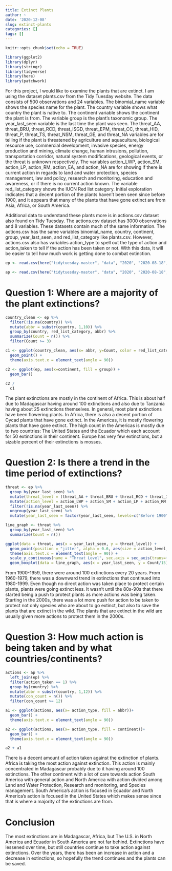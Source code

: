 ```yaml
---
title: Extinct Plants
author: ~
date: '2020-12-08'
slug: extinct-plants
categories: []
tags: []
---
```


```r
knitr::opts_chunk$set(echo = TRUE)
```

```r
library(ggplot2)
library(dplyr)
library(stringr)
library(tidyverse)
library(here)
library(patchwork)
```

For this project, I would like to examine the plants that are extinct. I am using the
dataset plants.csv from the Tidy Tuesday website. The data consists of 500 observations and 24
variables. The binomial_name variable shows the species name for the plant. The country variable
shows what country the plant is native to. The continent variable shows the continent the plant
is from. The variable group is the plant's taxonomic group. The year_last_seen variable is the
last time the plant was seen. The threat_AA, threat_BRU, threat_RCD, threat_ISGD, threat_EPM, 
threat_CC, threat_HID, threat_P, threat_TS, threat_NSM, threat_GE, and threat_NA variables are
for telling if the plant is threatened by agriculture and aquaculture, biological resource use, 
commercial development, invasive species, energy production and mining, climate change, human 
intrusions, pollution, transportation corridor, natural system modifications, geological events, 
or the threat is unknown respectively. The variables action_LWP, action_SM, action_LP, action_RM, 
action_EA, and action_NA are for showing if there is current action in regards to land and water 
protection, species management, law and policy, research and monitoring, education and awareness,
or if there is no current action known. The variable red_list_category shows the IUCN Red list 
category. Initial exploration indicates that a decent portion of the plants haven't been seen 
since before 1900, and it appears that many of the plants that have gone extinct are from Asia,
Africa, or South America.

Additional data to understand these plants more is in actions.csv dataset also found on Tidy 
Tuesday. The actions.csv dataset has 3000 observations and 8 variables. These datasets contain
much of the same information. The actions.csv has the same variables binomial_name, country,
continent, group, year_last_seen, and red_list_category like plants.csv. However, actions.csv also
has variables action_type to spell out the type of action and action_taken to tell if the action has 
been taken or not. With this data, it will be easier to tell how much work is getting done to combat
extinction.

```r
ep <- read.csv(here("tidytuesday-master", "data", "2020", "2020-08-18", "plants.csv"))

ap <- read.csv(here("tidytuesday-master", "data", "2020", "2020-08-18", "actions.csv"))

```

# Question 1: Where are a majority of the plant extinctions?

```r
country_clean <- ep %>%
  filter(!is.na(country)) %>%
  mutate(abbr = substr(country, 1,10)) %>%
  group_by(country, red_list_category, abbr) %>%
  summarize(Count = n()) %>%
  filter(Count >= 3)

c1 <- ggplot(country_clean, aes(x= abbr, y=Count, color = red_list_category)) +
  geom_point() +
  theme(axis.text.x = element_text(angle = 90))

c2 <- ggplot(ep, aes(x=continent, fill = group)) +
  geom_bar() 
  
c2 /
  c1
```

The plant extinctions are mostly in the continent of Africa. This is about half 
due to Madagascar having around 100 extinctions and also due to Tanzania having
about 25 extinctions themselves. In general, most plant extinctions have been 
flowering plants. In Africa, there is also a decent portion of Cycad plants that
have gone extinct. In the Americas, it is mostly flowering plants that have gone
extinct. The high count in the Americas is mostly due to two countries: The 
United States and the Ecuador which each account for 50 extinctions in their 
continent. Europe has very few extinctions, but a sizable percent of their
extinctions is mosses.

# Question 2: Is there a trend in the time period of extinctions?

```r

threat <- ep %>%
  group_by(year_last_seen) %>%
  mutate(threat_level = (threat_AA + threat_BRU + threat_RCD + threat_ISGD + threat_EPM + threat_CC + threat_HID + threat_P + threat_TS + threat_NSM + threat_GE + threat_NA)) %>%
  mutate(action_level = action_LWP + action_SM + action_LP + action_RM + action_EA + action_NA) %>%
  filter(!is.na(year_last_seen)) %>%
  ungroup(year_last_seen) %>%
  mutate(year_last_seen = factor(year_last_seen, levels=c("Before 1900", "1900-1919", "1920-1939", "1940-1959", "1960-1979", "1980-1999", "2000-2020")))

line_graph <- threat %>%
  group_by(year_last_seen) %>%
  summarize(Count = n())  

ggplot(data = threat, aes(x = year_last_seen, y = threat_level)) +
  geom_point(position = "jitter", alpha = 0.6, aes(size = action_level, color = red_list_category)) + 
  theme(axis.text.x = element_text(angle = 90)) +
  scale_y_continuous(name = "Threat Level", sec.axis = sec_axis(trans=~.*20, name = "Number of Extinctions")) +
  geom_boxplot(data = line_graph, aes(x = year_last_seen, y = Count/15))

```

From 1900-1959, there were around 100 extinctions every 20 years. From 1960-1979,
there was a downward trend in extinctions that continued into 1980-1999. Even 
though no direct action was taken place to protect certain plants, plants were 
going extinct less. It wasn't until the 80s-90s that there started being a push 
to protect plants as more actions was being taken. Starting in the 2000s, there
was a lot more push for action to be taken to protect not only species who are
about to go extinct, but also to save the plants that are extinct in the wild. 
The plants that are extinct in the wild are usually given more actions to protect
them in the 2000s.

# Question 3: How much action is being taken and by what countries/continents?

```r
actions <- ap %>%
  left_join(ep) %>%
  filter(action_taken == 1) %>%
  group_by(country) %>%
  mutate(abbr = substr(country, 1,12)) %>%
  mutate(con_count = n()) %>%
  filter(con_count >= 12)

a1 <- ggplot(actions, aes(x= action_type, fill = abbr))+
  geom_bar() +
  theme(axis.text.x = element_text(angle = 90))

a2 <- ggplot(actions, aes(x= action_type, fill = continent))+
  geom_bar() +
  theme(axis.text.x = element_text(angle = 90))

a2 + a1
```

There is a decent amount of action taken against the extinction of plants. Africa
is taking the most action against extinction. This action is mainly concentrated 
in Madagascar probably due to it having around 100 extinctions. The other 
continent with a lot of care towards action South America with general action and
North America with action divided among Land and Water Protection, Research 
and monitoring, and Species management. South America's action is focused in 
Ecuador and North America's action is focused in the United States which makes 
sense since that is where a majority of the extinctions are from.

# Conclusion

The most extinctions are in Madagascar, Africa, but The U.S. in North America
and Ecuador in South America are not far behind. Extinctions have lessened over
time, but still countries continue to take action against extinctions. Over the 
years, there has been an increase in action and a decrease in extinctions, so 
hopefully the trend continues and the plants can be saved. 
